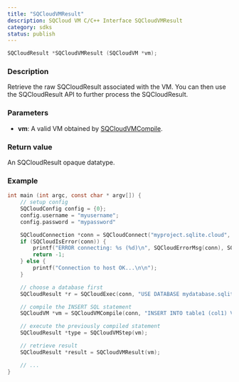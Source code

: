 ```yaml
---
title: "SQCloudVMResult"
description: SQCloud VM C/C++ Interface SQCloudVMResult
category: sdks
status: publish
---
```


```c
SQCloudResult *SQCloudVMResult (SQCloudVM *vm);
```

### Description
Retrieve the raw SQCloudResult associated with the VM. You can then use the SQCloudResult API to further process the SQCloudResult.

### Parameters
* **vm**: A valid VM obtained by [SQCloudVMCompile](/docs/sdks/c/sqcloudvmcompile).


### Return value
An SQCloudResult opaque datatype.

### Example
```c
int main (int argc, const char * argv[]) {
    // setup config
    SQCloudConfig config = {0};
    config.username = "myusername";
    config.password = "mypassword"

    SQCloudConnection *conn = SQCloudConnect("myproject.sqlite.cloud", SQCLOUD_DEFAULT_PORT, &config);
    if (SQCloudIsError(conn)) {
        printf("ERROR connecting: %s (%d)\n", SQCloudErrorMsg(conn), SQCloudErrorCode(conn));
        return -1;
    } else {
        printf("Connection to host OK...\n\n");
    }

    // choose a database first
    SQCloudResult *r = SQCloudExec(conn, "USE DATABASE mydatabase.sqlite;");

    // compile the INSERT SQL statement
    SQCloudVM *vm = SQCloudVMCompile(conn, "INSERT INTO table1 (col1) VALUES ('Hello World');", -1, NULL);

    // execute the previously compiled statement
    SQCloudResult *type = SQCloudVMStep(vm);

    // retrieve result
    SQCloudResult *result = SQCloudVMResult(vm);

    // ...
}
```